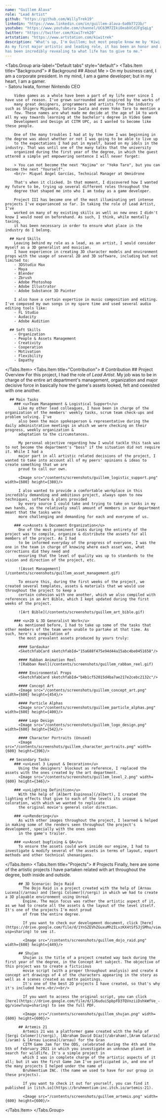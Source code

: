 ```yaml
---
name: "Guillem Álava"
role: "Lead Artist"
github: "https://github.com/WillyTrek19"
linkedin: "https://www.linkedin.com/in/guillem-álava-6a0b7723b/"
youtube: "https://www.youtube.com/channel/UC63M7ZIkiOeabVCdJFgSqLg"
twitter: "https://twitter.com/KiwiTrek20"
artstation: "https://www.artstation.com/kiwitrek"
description: "What's up, I'm Guillem; but most people know me by 'Kiwi'. The bird, not the fruit. I may not be able to fly but I aspire to reach great heights.
As my first major artistic and leading role, it has been an honor and a pleasure to represent each of us 5 members of the team, and I believe this experience 
has been incredibly revealing to what life has to give to me."
---
```


<Tabs.Group aria-label="Default tabs" style="default">
  <Tabs.Item title="Background">
    # Background
      ## About Me
        > On my business card, I am a corporate president. In my mind, I am a game developer; but in my heart, I am a gamer.
        <br/>- Satoru Iwata, former Nintendo CEO

        Video games as a whole have been a part of my life ever since I have use of reason. I've grown surrounded and inspired by the works of
        many great designers, programmers and artists from the industry such as Shigeru Miyamoto, Satoru Iwata and even Yoko Taro to mention a 
        few. These names are what made me decide at the age of 14 to work all my way towards learning at the bachelor's degree in Video Game
        Development and Design at CITM UPC, as I wanted to become like these people.

        One of the many troubles I had at by the time I was beginning in the degree was about whether or not I was going to be able to live up
        to the expectations I had put in myself, based on my idols in the industry. That was until one of the many talks that the university 
        organized during the first year of the degree, in which the guest uttered a simple yet empowering sentence I will never forget:

        > You can not become the next "Kojima" or "Yoko Taro", but you can become the next "Yourself".
        <br/>- Miquel Ángel Garcías, Technical Manager at Omnidrone

        That's when it clicked. In that moment, I discovered how I wanted my future to be, trying up several different roles throughout the 
        degree that shaped me into who I am today as a game developer.

        Project III has become one of the most illuminating yet intense projects I've experienced so far. In taking the role of Lead Artist, I've 
        worked on many of my existing skills as well as new ones I didn't know I would need on beforehand. As such, I think, while mentally taxing, 
        it has been necessary in order to ensure what place in the industry do I belong.
      
      ## Hard Skills
        Leaving behind my role as a lead, as an artist, I would consider myself as a 3D generalist and musician.
        I have experience in creating 3D character models and environment props with the usage of several 2D and 3D software, including but not limited to:
        - 3DStudio Max
        - Maya
        - Blender
        - Zbrush
        - Adobe Photoshop
        - Adobe Illustrator
        - Adobe Substance 3D Painter

        I also have a certain expertise in music composition and editing. I've composed my own songs in my spare time and used several audio editing tools like:
        - FL Studio
        - Audacity
        - Adobe Audition

      ## Soft Skills
        - Organization
        - People & Assets Management
        - Creativity
        - Cooperation
        - Motivation
        - Flexibility
        - Empathy

  </Tabs.Item>
  <Tabs.Item title="Contribution">
    # Contribution
      ## Project Overview
        For this project, I had the role of *Lead Artist*. My job was to be in charge of the entire art department's management, organization and major decisive 
        force in basically how the game's assets looked, felt and coexisted with one another.

      ## Main Tasks
        ### <u>Team Management & Logistical Support</u>
          Like my other lead colleagues, I have been in charge of the organization of the members' weekly tasks, scrum team check-ups and problem solving. I've 
          also been the main spokesperson & representative during the daily administrative meetings in which we were checking on their progress, weekly organization & 
          adaptation to the circumstances.

          My personal objective regarding how I would tackle this task was to not become the department's "boss" if the situation did not require it. While I had a 
          major part in all artistic related decisions of the project, I wanted to take into account all of my peers' opinions & ideas to create something that we are 
          proud to call our own.

          <Image src="/contents/screenshots/guillem_logistic_support.png" width={600} height={380}/>

          I also wanted to provide a comfortable workplace in this incredibly demanding and ambitious project, always open to new techniques, software & plans provided 
          by every source I could take and trying to take on tasks in my own hands, as the relatively small amount of members in our department meant that the tasks were 
          more challenging and demanding for each and everyone of us.

        ### <u>Assets & Document Organization</u>
          One of the most prominent tasks during the entirety of the project was to compile, organize & distribute the assets for all members of the project. As I had 
          to be informed everyday of the progress of everyone, I was the one in the team in charge of knowing where each asset was, what corrections did they need and 
          ensuring that the level of quality was up to standards to the vision and direction of the project, etc.

          ![Asset Management](/contents/screenshots/guillem_asset_management.gif)

          To ensure this, during the first weeks of the project, we created several templates, assets & materials that we would use throughout the project to keep a 
          certain cohesion with one another, which we also compiled with references in an Art Bible, which I kept updated during the first weeks of the project.

          ![Art Bible](/contents/screenshots/guillem_art_bible.gif)

        ### <u>2D & 3D Generalist Work</u>
          As mentioned before, I had to take up some of the tasks that other members of the team were unable to partake at that time. As such, here's a compilation of 
          the most prevalent assets produced by yours truly:

          #### Sardaukar
          <SketchfabCard sketchfabId="15a688f475e94d44a15abc4be0451658"/>
          
          #### Rabban Animation Reel
          ![Rabban Reel](/contents/screenshots/guillem_rabban_reel.gif)

          #### Environmental Props
          <SketchfabCard sketchfabId="b4b1cf52015d4ba7ae217e2cebc2132c"/>

          #### Concept Art
          <Image src="/contents/screenshots/guillem_concept_art.png" width={600} height={454}/>

          #### Particle Alphas
          <Image src="/contents/screenshots/guillem_particle_alphas.png" width={600} height={400}/>

          #### Logo Design
          <Image src="/contents/screenshots/guillem_logo_design.png" width={600} height={542}/>

          #### Character Portraits (Unused)
          <Image src="/contents/screenshots/guillem_character_portraits.png" width={600} height={396}/>

      ## Secondary Tasks
        ### <u>Level 3 Layout & Decoration</u>
          Using the designers' blockout as reference, I replaced the assets with the ones created by the art department.
          <Image src="/contents/screenshots/guillem_level_2.png" width={600} height={346}/>
        
        ### <u>Lighting Definition</u>
          With the help of [Albert Espinosa](/albert), I created the lighting effects that give to each of the levels its unique coloration, with which we wanted to replicate 
          the original movie's general color direction.
        
        ### <u>Rendering</u>
          As with other images throughout the project, I learned & helped in making some of the renders seen throughout the project's development, specially with the ones seen 
          in the game's trailer.
        
        ### <u>Asset bugfixing & QA</u>
          To ensure the assets could work inside our engine, I had to investigate & modify several of the assets in terms of layout, export methods and other technical shenanigans.

  </Tabs.Item>
  <Tabs.Item title="Projects">
     # Projects
        Finally, here are some of the artistic projects I have partaken related with art throughout the degree, both inside and outside.

          ## 3D Scenario: Dojo Raid
            The Dojo Raid is a project created with the help of [Arnau Lucena](/arnau) and [Sergi Colomer](/sergi) in which we had to create a 3D playable environment using Unreal 
            Engine. The main focus was rather the artistic aspect of it, as we had to create all the assets & the layout of the level itself. It's one of the projects I'm most proud 
            of from the entire degree.

            If you want to check our development document, click [here](https://drive.google.com/file/d/1YnSZEVhZGuxuMh2ILvzKX4tSfSJjSMhu/view?usp=sharing) to see it.

            <Image src="/contents/screenshots/guillem_dojo_raid.png" width={600} height={449}/>

          ## Shujan
            Shujan is the title of a project created way back during the first year of the degree, in the Concept Art subject. The objective of this project was to create a ficticious 
            movie script (with a proper throughout analysis) and create 4 concept art drawings of 4 of the characters appearing in the story as well as 4 scenes created as matte paintings. 
            It's one of the best 2D projects I have created, so that's why it's included here.<br/><br/>

            If you want to access the original script, you can click [here](https://drive.google.com/file/d/1J6uduiSpbpFD3TQVnziiDshkWfVe_-qg/view?usp=sharing) to see the full PDF.

            <Image src="/contents/screenshots/guillem_shujan.png" width={600} height={600}/>

          ## Artemis 21
            Artemis 21 was a platformer game created with the help of [Sergi Colomer](/sergi), [Abraham David Díaz](/abraham),[Aram Galarza](/aram) & [Arnau Lucena](/arnau) for the Gran 
            CITM Game Jam for the ODS, celebrated during the 4th and the 5th of February 2021 in which you investigate an unknown planet in search for wildlife. It's a simple project in 
            which I was in complete charge of the artistic aspects of it all; but it was the first Game Jam I've participated in, and one of the many projects I helped under the name of 
            Bruhmentium INC. (the name we used to have for our group in these projects).

            If you want to check it out for yourself, you can find it published in [itch.io](https://bruhmentium-inc.itch.io/artemis-21).

            <Image src="/contents/screenshots/guillem_artemis.png" width={600} height={600}/>
  </Tabs.Item>
</Tabs.Group>
